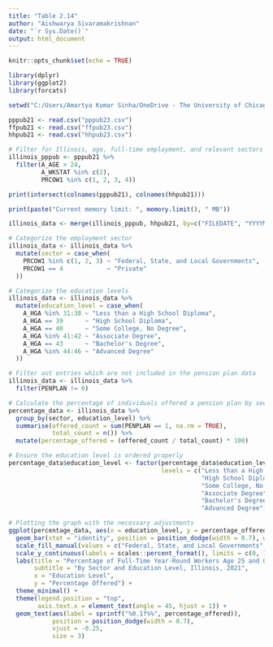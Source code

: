 ```yaml
---
title: "Table 2.14"
author: "Aishwarya Sivaramakrishnan"
date: "`r Sys.Date()`"
output: html_document
---
```


```r
knitr::opts_chunk$set(echo = TRUE)
```

```r
library(dplyr)
library(ggplot2)
library(forcats)
```

```r
setwd("C:/Users/Amartya Kumar Sinha/OneDrive - The University of Chicago/Miscellaneous/Personal/AdvIllinois_Analysis/GraphsToReplicate/Past_RData") 
```

```r
pppub21 <- read.csv("pppub23.csv")
ffpub21 <- read.csv("ffpub23.csv")
hhpub21 <- read.csv("hhpub23.csv")
```

```r
# Filter for Illinois, age, full-time employment, and relevant sectors
illinois_pppub <- pppub21 %>%
  filter(A_AGE > 24,
         A_WKSTAT %in% c(2),
         PRCOW1 %in% c(1, 2, 3, 4))
```
```r
print(intersect(colnames(pppub21), colnames(hhpub21)))
```
```r
print(paste("Current memory limit: ", memory.limit(), " MB"))
```

```r
illinois_data <- merge(illinois_pppub, hhpub21, by=c("FILEDATE", "YYYYMM"))
```


```r
# Categorize the employment sector
illinois_data <- illinois_data %>%
  mutate(sector = case_when(
    PRCOW1 %in% c(1, 2, 3) ~ "Federal, State, and Local Governments",
    PRCOW1 == 4            ~ "Private"
  ))
```

```r
# Categorize the education levels
illinois_data <- illinois_data %>%
  mutate(education_level = case_when(
    A_HGA %in% 31:38 ~ "Less than a High School Diploma",
    A_HGA == 39      ~ "High School Diploma",
    A_HGA == 40      ~ "Some College, No Degree",
    A_HGA %in% 41:42 ~ "Associate Degree",
    A_HGA == 43      ~ "Bachelor's Degree",
    A_HGA %in% 44:46 ~ "Advanced Degree"
  ))
```

```r
# Filter out entries which are not included in the pension plan data
illinois_data <- illinois_data %>%
  filter(PENPLAN != 0)
```

```r
# Calculate the percentage of individuals offered a pension plan by sector and education level
percentage_data <- illinois_data %>%
  group_by(sector, education_level) %>%
  summarise(offered_count = sum(PENPLAN == 1, na.rm = TRUE),
            total_count = n()) %>%
  mutate(percentage_offered = (offered_count / total_count) * 100)
```

```r
# Ensure the education level is ordered properly
percentage_data$education_level <- factor(percentage_data$education_level,
                                          levels = c("Less than a High School Diploma",
                                                     "High School Diploma",
                                                     "Some College, No Degree",
                                                     "Associate Degree",
                                                     "Bachelor's Degree",
                                                     "Advanced Degree"))
```

```r
# Plotting the graph with the necessary adjustments
ggplot(percentage_data, aes(x = education_level, y = percentage_offered, fill = sector)) +
  geom_bar(stat = "identity", position = position_dodge(width = 0.7), width = 0.6) +
  scale_fill_manual(values = c("Federal, State, and Local Governments" = "blue", "Private" = "red")) +
  scale_y_continuous(labels = scales::percent_format(), limits = c(0, 100)) + # Set limits to 0-100%
  labs(title = "Percentage of Full-Time Year-Round Workers Age 25 and Older Offered Employer Retirement Plan",
       subtitle = "By Sector and Education Level, Illinois, 2021",
       x = "Education Level",
       y = "Percentage Offered") +
  theme_minimal() +
  theme(legend.position = "top",
        axis.text.x = element_text(angle = 45, hjust = 1)) +
  geom_text(aes(label = sprintf("%0.1f%%", percentage_offered)),
            position = position_dodge(width = 0.7),
            vjust = -0.25,
            size = 3)
```
